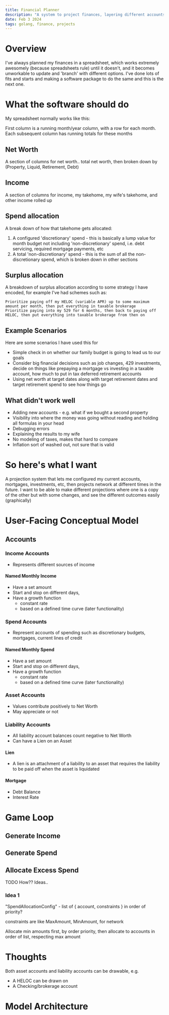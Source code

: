 ```yaml
---
title: Financial Planner
description: "A system to project finances, layering different accounts, constraints and strategies"
date: Feb 3 2024
tags: golang, finance, projects 
---
```


# Overview

I've always planned my finances in a spreadsheet, which works extremely awesomely (because spreadsheets rule) 
until it doesn't, and it becomes unworkable to update and 'branch' with different options.  I've done lots of
fits and starts and making a software package to do the same and this is the next one.

# What the software should do 
My spreadsheet normally works like this:

First column is a running month/year column, with a row for each month. Each subsequent column has running totals for these months

## Net Worth
A section of columns for net worth.. total net worth, then broken down by (Property, Liquid, Retirement, Debt)

## Income

A section of columns for income, my takehome, my wife's takehome, and other income rolled up

## Spend allocation
A break down of how that takehome gets allocated:

1. A configured 'discretionary' spend - this is basically a lump value for month budget not including 'non-discretionary' spend, i.e. debt servicing, required mortgage payments, etc
2. A total 'non-discretionary' spend - this is the sum of all the non-discretionary spend, which is broken down in other sections

## Surplus allocation  
A breakdown of surplus allocation according to some strategy I have encoded, for example I've had schemes such as:

    Prioritize paying off my HELOC (variable APR) up to some maximum amount per month, then put everything in taxable brokerage 
    Prioritize paying into my 529 for 6 months, then back to paying off HELOC, then put everything into taxable brokerage from then on

## Example Scenarios
Here are some scenarios I have used this for
- Simple check in on whether our family budget is going to lead us to our goals
- Consider big financial decisions such as job changes, 429 investments, decide on things like prepaying a mortgage vs investing in a taxable account, how much to put in tax deferred retirement accounts
- Using net worth at target dates along with target retirement dates and target retirement spend to see how things go

## What didn't work well
- Adding new accounts - e.g. what if we bought a second property
- Visibility into where the money was going without reading and holding all formulas in your head
- Debugging errors
- Explaining the results to my wife
- No modeling of taxes, makes that hard to compare
- Inflation sort of washed out, not sure that is valid


# So here's what I want 
A projection system that lets me configured my current accounts, mortgages, investments, etc, then projects network at different times in the future.  I want to be able to make different projections where one is a copy of the other but with some changes, and see the different outcomes easily (graphically)

# User-Facing Conceptual Model

## Accounts

### Income Accounts
- Represents different sources of income

#### Named Monthly Income
- Have a set amount
- Start and stop on different days,
- Have a growth function
    - constant rate 
    - based on a defined time curve (later functionality)

### Spend Accounts
- Represent accounts of spending such as discretionary budgets, mortgages,
current lines of credit 

#### Named Monthly Spend
- Have a set amount
- Start and stop on different days,
- Have a growth function
    - constant rate 
    - based on a defined time curve (later functionality)

### Asset Accounts
- Values contribute positively to Net Worth
- May appreciate or not

### Liability Accounts
- All liability account balances count negative to Net Worth
- Can have a Lien on an Asset

#### Lien
- A lien is an attachment of a liability to an asset that requires the liability
to be paid off when the asset is liquidated

#### Mortgage
- Debt Balance
- Interest Rate 

# Game Loop

## Generate Income 

## Generate Spend

## Allocate Excess Spend
TODO How??
Ideas..
### Idea 1
"SpendAllocationConfig" - list of { account, constraints } in order of priority?

constraints are like MaxAmount, MinAmount, for network

Allocate min amounts first, by order priority, then allocate to accounts in order of list, respecting max amount





# Thoughts

Both asset accounts and liability accounts can be drawable, e.g.
- A HELOC can be drawn on
- A Checking/brokerage account







# Model Architecture